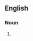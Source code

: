 ==English==

===Noun===
{{en-noun|sg=[[frog]]-[[march]]}}

# {{alternative spelling of|[[frog march]]}}